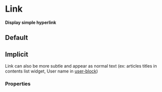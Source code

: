 # Link

**Display simple hyperlink**

## Default

<DemoBlock demo="default" withThemeSwitcher />

## Implicit

Link can also be more subtle and appear as normal text (ex: articles titles in contents list widget, User name in [user-block](../user-block))

<DemoBlock demo="implicit" withThemeSwitcher />

### Properties

<PropTable component="Link" />
